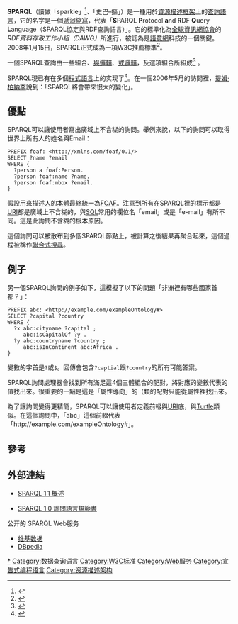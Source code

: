 {{noteTA
|G1=IT
|1=zh-hans:蒂姆·伯纳斯-李; zh-hant:提姆·柏納李;
|2=zh-hans:变量; zh-hant:變數;
}}
{{Infobox programming language
| name                   = SPARQL
| logo                   = W3C Icon.svg
| logo_caption           = [[万维网联盟|万维网联盟]]的图标
| paradigm               = [[查詢語言|查詢語言]]
| year                   = {{Start date and age|2008}}
| designer               = 
| developer              = [[W3C|W3C]]
| latest_release_version = 1.1
| latest_release_date    = {{Start date and age|2013|03|21}}
| typing                 =
| website                = {{url|http://www.w3.org/TR/sparql11-query/}}
}}
'''SPARQL'''（讀做「sparkle」<ref>{{cite web | url = http://www.eweek.com/development/sparql-will-make-the-web-shine | title = （英文）SPARQL讓Web閃閃發光 | author = Jim Rapoza | work = [[eWeek|eWeek]] | date = May 2, 2006 | accessdate = 2007-01-17 }} </ref>、「史巴–摳」）是一種用於[[資源描述框架|資源描述框架]]上的[[查詢語言|查詢語言]]，它的名字是一個[[遞迴縮寫|遞迴縮寫]]，代表「'''S'''PARQL '''P'''rotocol '''a'''nd '''R'''DF '''Q'''uery '''L'''anguage（SPARQL協定與RDF查詢語言）」。它的標準化為[[全球資訊網協會|全球資訊網協會]]的''RDF資料存取工作小組（DAWG）''所進行，被認為是[[語意網|語意網]]科技的一個關鍵。2008年1月15日，SPARQL正式成為一項[[W3C推薦標準|W3C推薦標準]]<ref>{{cite web |url=http://www.w3.org/blog/SW/2008/01/15/sparql_is_a_recommendation |title=（英文）W3C語意網活動新聞 - SPARQL已是一個建議標準 |publisher=W3.org |date=2008-01-15 |accessdate=2009-10-01 |archive-date=2012-06-02 |archive-url=https://www.webcitation.org/6879Jhe3N?url=http://www.w3.org/blog/SW/2008/01/15/sparql_is_a_recommendation |dead-url=no }}</ref>。 

一個SPARQL查詢由一些{{le|三元組儲存庫|Triplestore|三體}}組合、[[邏輯與|與邏輯]]、[[邏輯或|或邏輯]]，及選項組合所組成<ref>{{cite web | url = http://www.xml.org/xml/news/archives/archive.10062006.shtml#5 | title = （英文）XML與Web服務新聞 | work = xml.org | date = 6 October 2006 | accessdate = 2007-01-17 | archive-date = 2007-05-22 | archive-url = https://web.archive.org/web/20070522015034/http://www.xml.org/xml/news/archives/archive.10062006.shtml#5 | dead-url = no }}</ref> 。

SPARQL現已有在多個[[程式語言|程式語言]]上的实现了<ref>{{cite web |url=http://esw.w3.org/topic/SparqlImplementations |title=（英文）SPARQL實作 - ESW Wiki |publisher=Esw.w3.org |date= |accessdate=2009-10-01 |archive-date=2009-09-28 |archive-url=https://web.archive.org/web/20090928032039/http://esw.w3.org/topic/SparqlImplementations |dead-url=yes }}</ref>。在一個2006年5月的訪問裡，[[提姆·柏納李|提姆·柏納李]]說到：「SPARQL將會帶來很大的變化」。

==優點== 

SPARQL可以讓使用者寫出廣域上不含糊的詢問。舉例來說，以下的詢問可以取得世界上所有人的姓名與Email：
<syntaxhighlight lang="sparql">
PREFIX foaf: <http://xmlns.com/foaf/0.1/>
SELECT ?name ?email
WHERE {
  ?person a foaf:Person.
  ?person foaf:name ?name.
  ?person foaf:mbox ?email.
}
</syntaxhighlight>
假設用來描述[[人|人]]的[[本體_(資訊學)|本體]]最終統一為[[FOAF|FOAF]]。注意到所有在SPARQL裡的標示都是[[URI|URI]]都是廣域上不含糊的，與[[SQL|SQL]]常用的欄位名「email」或是「e-mail」有所不同。這是此詢問不含糊的根本原因。 

這個詢問可以被散布到多個SPARQL節點上，被計算之後結果再聚合起來，這個過程被稱作[[聯合式搜尋|聯合式搜尋]]。

==例子== 

另一個SPARQL詢問的例子如下，這模擬了以下的問題「非洲裡有哪些國家首都？」：

<syntaxhighlight lang="sparql">
PREFIX abc: <http://example.com/exampleOntology#>
SELECT ?capital ?country
WHERE {
  ?x abc:cityname ?capital ;
     abc:isCapitalOf ?y .
  ?y abc:countryname ?country ;
     abc:isInContinent abc:Africa .
}
</syntaxhighlight> 

變數的字首是<code>?</code>或<code>$</code>。回傳會包含<code>?captial</code>跟<code>?country</code>的所有可能答案。 

SPARQL詢問處理器會找到所有滿足這4個三體組合的配對，將對應的變數代表的值找出來。很重要的一點是這是「屬性導向」的（類的配對只能從屬性裡找出來。 {{See also|鸭子类型}}

為了讓詢問變得更精簡，SPARQL可以讓使用者定義前輟與[[URI|URI]]底，與[[Turtle|Turtle]]類似。在這個詢問中，「abc」這個前輟代表「<nowiki>http://example.com/exampleOntology#</nowiki>」。

==參考==

{{reflist}} 

==外部連結==

* {{en icon}}[https://www.w3.org/TR/sparql11-overview/ SPARQL 1.1 概述]{{Wayback|url=https://www.w3.org/TR/sparql11-overview/ |date=20180102171645 }} 
* {{en icon}}[http://www.w3.org/TR/rdf-sparql-query/ SPARQL 1.0 詢問語言規範書]{{WebCite|url=https://www.webcitation.org/6879LE0Gr?url=http://www.w3.org/TR/rdf-sparql-query/ |date=20120602064830 |dateformat=iso }}

公开的 SPARQL Web服务
* [https://query.wikidata.org 维基数据]{{Wayback|url=https://query.wikidata.org/ |date=20161107202911 }}
* [http://dbpedia.org/isparql/ DBpedia]{{Wayback|url=http://dbpedia.org/isparql/ |date=20180123190620 }}


{{查询语言}}
{{语义网}}
{{W3C规范和标准}}
{{Authority control}}

[[Category:语义网|*]]
[[Category:数据查询语言|Category:数据查询语言]]
[[Category:W3C标准|Category:W3C标准]]
[[Category:Web服务|Category:Web服务]]
[[Category:宣告式编程语言|Category:宣告式编程语言]]
[[Category:资源描述架构|Category:资源描述架构]]